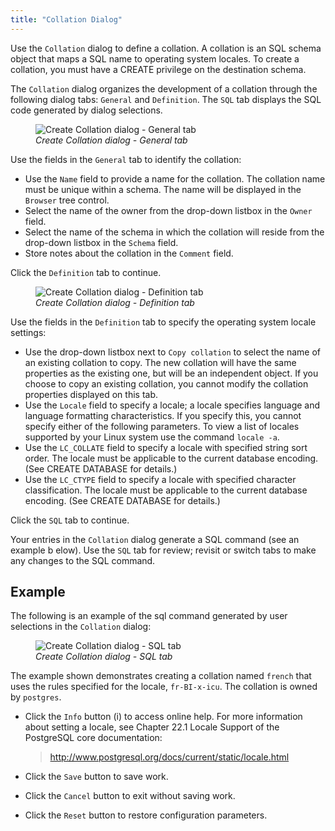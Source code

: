 ```yaml
---
title: "Collation Dialog"
---
```


<div id="collation_dialog" class="registered_link"></div>

Use the `Collation` dialog to define a collation. A collation is an SQL schema object that maps a SQL name to operating system locales. To create a collation, you must have a CREATE privilege on the destination schema.

The `Collation` dialog organizes the development of a collation through the following dialog tabs: `General` and `Definition`. The `SQL` tab displays the SQL code generated by dialog selections.

<figure><img src="../../images/collation_general.png" class="align-center" alt="Create Collation dialog - General tab" /><figcaption aria-hidden="true"><em>Create Collation dialog - General tab</em></figcaption></figure>

Use the fields in the `General` tab to identify the collation:

-   Use the `Name` field to provide a name for the collation. The collation name must be unique within a schema. The name will be displayed in the `Browser` tree control.
-   Select the name of the owner from the drop-down listbox in the `Owner` field.
-   Select the name of the schema in which the collation will reside from the drop-down listbox in the `Schema` field.
-   Store notes about the collation in the `Comment` field.

Click the `Definition` tab to continue.

<figure><img src="../../images/collation_definition.png" class="align-center" alt="Create Collation dialog - Definition tab" /><figcaption aria-hidden="true"><em>Create Collation dialog - Definition tab</em></figcaption></figure>

Use the fields in the `Definition` tab to specify the operating system locale settings:

-   Use the drop-down listbox next to `Copy collation` to select the name of an existing collation to copy. The new collation will have the same properties as the existing one, but will be an independent object. If you choose to copy an existing collation, you cannot modify the collation properties displayed on this tab.
-   Use the `Locale` field to specify a locale; a locale specifies language and language formatting characteristics. If you specify this, you cannot specify either of the following parameters. To view a list of locales supported by your Linux system use the command `locale -a`.
-   Use the `LC_COLLATE` field to specify a locale with specified string sort order. The locale must be applicable to the current database encoding. (See CREATE DATABASE for details.)
-   Use the `LC_CTYPE` field to specify a locale with specified character classification. The locale must be applicable to the current database encoding. (See CREATE DATABASE for details.)

Click the `SQL` tab to continue.

Your entries in the `Collation` dialog generate a SQL command (see an example b elow). Use the `SQL` tab for review; revisit or switch tabs to make any changes to the SQL command.

## Example

The following is an example of the sql command generated by user selections in the `Collation` dialog:

<figure><img src="../../images/collation_sql.png" class="align-center" alt="Create Collation dialog - SQL tab" /><figcaption aria-hidden="true"><em>Create Collation dialog - SQL tab</em></figcaption></figure>

The example shown demonstrates creating a collation named `french` that uses the rules specified for the locale, `fr-BI-x-icu`. The collation is owned by `postgres`.

-   Click the `Info` button (i) to access online help. For more information about setting a locale, see Chapter 22.1 Locale Support of the PostgreSQL core documentation:

    > <http://www.postgresql.org/docs/current/static/locale.html>

-   Click the `Save` button to save work.

-   Click the `Cancel` button to exit without saving work.

-   Click the `Reset` button to restore configuration parameters.
